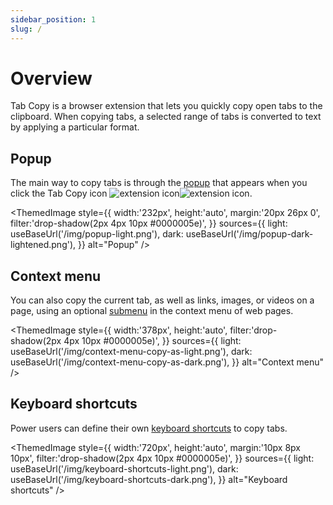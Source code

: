 ```yaml
---
sidebar_position: 1
slug: /
---
```



# Overview

Tab Copy is a browser extension that lets you quickly copy open tabs to the clipboard. When copying tabs, a selected range of tabs is converted to text by applying a particular format.

## Popup

The main way to copy tabs is through the [popup](./popup/index.mdx) that appears when you click the Tab Copy icon ![extension icon](/img/logo-outline-black.png#light-mode-only)![extension icon](/img/logo-outline-white.png#dark-mode-only).

<ThemedImage
  style={{
    width:'232px',
    height:'auto',
    margin:'20px 26px 0',
    filter:'drop-shadow(2px 4px 10px #0000005e)',
  }}
  sources={{
    light: useBaseUrl('/img/popup-light.png'),
    dark: useBaseUrl('/img/popup-dark-lightened.png'),
  }}
  alt="Popup"
/>

## Context menu

You can also copy the current tab, as well as links, images, or videos on a page, using an optional [submenu](./context-menu.mdx) in the context menu of web pages.

<ThemedImage
  style={{
    width:'378px',
    height:'auto',
    filter:'drop-shadow(2px 4px 10px #0000005e)',
  }}
  sources={{
    light: useBaseUrl('/img/context-menu-copy-as-light.png'),
    dark: useBaseUrl('/img/context-menu-copy-as-dark.png'),
  }}
  alt="Context menu"
/>

## Keyboard shortcuts

Power users can define their own [keyboard shortcuts](./keyboard-shortcuts.mdx) to copy tabs.

<ThemedImage
  style={{
    width:'720px',
    height:'auto',
    margin:'10px 8px 10px',
    filter:'drop-shadow(2px 4px 10px #0000005e)',
  }}
  sources={{
    light: useBaseUrl('/img/keyboard-shortcuts-light.png'),
    dark: useBaseUrl('/img/keyboard-shortcuts-dark.png'),
  }}
  alt="Keyboard shortcuts"
/>
